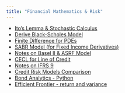 ```yaml
---
title: "Financial Mathematics & Risk"
---
```


* [Ito's Lemma & Stochastic Calculus](ItoLemma.html) 
* [Derive Black-Scholes Model](BSM.html)  
* [Finite Difference for PDEs](FiniteDifferencesPDE.html)  
* [SABR Model (for Fixed Income Derivatives)](SABR.html)  
* [Notes on Basel II & ASRF Model](ASRF.html)  
* [CECL for Line of Credit](CECL_LOC.html) 
* [Notes on IFRS 9](IFRS9.html) 
* [Credit Risk Models Comparison](CreditRiskModels.html)  
* [Bond Analytics - Python](BondAnalytics.html) 
* [Efficient Frontier - return and variance](EfficientFrontier.html)    


